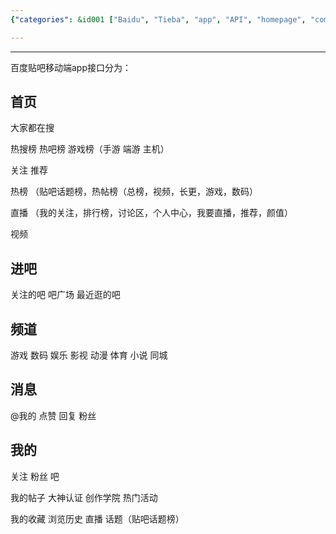 ```yaml
---
{"categories": &id001 ["Baidu", "Tieba", "app", "API", "homepage", "communities", "channels"], "category": "API", "date": "2022-11-08 07:30:38", "description": "The Baidu Tieba app API enables access to various sections such as the homepage, communities, channels, and messaging. It offers features like hot searches, recommended content, trending topics, live streaming, video section, and communication with other users.", "tags": *id001, "title": "百度贴吧app接口"}

---
```


------

百度贴吧移动端app接口分为：

## 首页

大家都在搜

热搜榜 热吧榜 游戏榜（手游 端游 主机）

关注 推荐

热榜 （贴吧话题榜，热帖榜（总榜，视频，长更，游戏，数码）

直播 （我的关注，排行榜，讨论区，个人中心，我要直播，推荐，颜值）

视频

## 进吧

关注的吧 吧广场 最近逛的吧

## 频道

游戏 数码 娱乐 影视 动漫 体育 小说 同城

## 消息

@我的 点赞 回复 粉丝

## 我的

关注 粉丝 吧

我的帖子 大神认证 创作学院 热门活动

我的收藏 浏览历史 直播 话题（贴吧话题榜）

